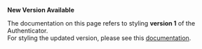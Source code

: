 <Callout warning={true}>

  __New Version Available__
  
  The documentation on this page refers to styling __version 1__ of the Authenticator.  
  For styling the updated version, please see this [documentation](https://ui.docs.amplify.aws/react/components/authenticator/customization#styling).

</Callout>
